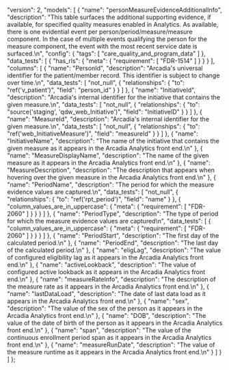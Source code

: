   "version": 2,
  "models": [
    {
      "name": "personMeasureEvidenceAdditionalInfo",
      "description": "This table surfaces the additional supporting evidence, if available, for specified quality measures enabled in Analytics. As available, there is one evidential event per person/period/measure/measure component.  In the case of multiple events qualifying the person for the measure component, the event with the most recent service date is surfaced.\n",
      "config": {
        "tags": [
          "care_quality_and_program_data"
        ]
      },
      "data_tests": [
        {
          "has_rls": {
            "meta": {
              "requirement": [
                "FDR-1514"
              ]
            }
          }
        }
      ],
      "columns": [
        {
          "name": "PersonId",
          "description": "Arcadia's universal identifier for the patient/member record. This identifier is subject to change over time.\n",
          "data_tests": [
            "not_null",
            {
              "relationships": {
                "to": "ref('v_patient')",
                "field": "person_id"
              }
            }
          ]
        },
        {
          "name": "InitiativeId",
          "description": "Arcadia's internal identifier for the initiative that contains the given measure.\n",
          "data_tests": [
            "not_null",
            {
              "relationships": {
                "to": "source('staging', 'qdw_web_Initiative')",
                "field": "InitiativeID"
              }
            }
          ]
        },
        {
          "name": "MeasureId",
          "description": "Arcadia's internal identifier for the given measure.\n",
          "data_tests": [
            "not_null",
            {
              "relationships": {
                "to": "ref('web_InitiativeMeasure')",
                "field": "measureId"
              }
            }
          ]
        },
        {
          "name": "InitiativeName",
          "description": "The name of the initiative that contains the given measure as it appears in the Arcadia Analytics front end.\n"
        },
        {
          "name": "MeasureDisplayName",
          "description": "The name of the given measure as it appears in the Arcadia Analytics front end.\n"
        },
        {
          "name": "MeasureDescription",
          "description": "The description that appears when hovering over the given measure in the Arcadia Analytics front end.\n"
        },
        {
          "name": "PeriodName",
          "description": "The period for which the measure evidence values are captured.\n",
          "data_tests": [
            "not_null",
            {
              "relationships": {
                "to": "ref('rpt_period')",
                "field": "name"
              }
            },
            {
              "column_values_are_in_uppercase": {
                "meta": {
                  "requirement": [
                    "FDR-2060"
                  ]
                }
              }
            }
          ]
        },
        {
          "name": "PeriodType",
          "description": "The type of period for which the measure evidence values are captured\n",
          "data_tests": [
            {
              "column_values_are_in_uppercase": {
                "meta": {
                  "requirement": [
                    "FDR-2060"
                  ]
                }
              }
            }
          ]
        },
        {
          "name": "PeriodStart",
          "description": "The first day of the calculated period.\n"
        },
        {
          "name": "PeriodEnd",
          "description": "The last day of the calculated period.\n"
        },
        {
          "name": "eligLag",
          "description": "The value of configured eligibility lag as it appears in the Arcadia Analytics front end.\n"
        },
        {
          "name": "activeLookback",
          "description": "The value of configured active lookback as it appears in the Arcadia Analytics front end.\n"
        },
        {
          "name": "measureRateInfo",
          "description": "The description of the measure rate as it appears in the Arcadia Analytics front end.\n"
        },
        {
          "name": "lastDataLoad",
          "description": "The date of last data load as it appears in the Arcadia Analytics front end.\n"
        },
        {
          "name": "sex",
          "description": "The value of the sex of the person as it appears in the Arcadia Analytics front end.\n"
        },
        {
          "name": "DOB",
          "description": "The value of the date of birth of the person as it appears in the Arcadia Analytics front end.\n"
        },
        {
          "name": "span",
          "description": "The value of the continuous enrollment period span as it appears in the Arcadia Analytics front end.\n"
        },
        {
          "name": "measureRunDate",
          "description": "The value of the measure runtime as it appears in the Arcadia Analytics front end.\n"
        }
      ]
    }
  ]
};
